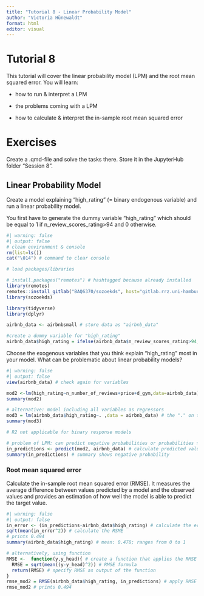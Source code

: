 ---
title: "Tutorial 8 - Linear Probability Model"
author: "Victoria Hünewaldt"
format: html
editor: visual
---

# Tutorial 8

This tutorial will cover the linear probability model (LPM) and the root mean squared error. You will learn:

-   how to run & interpret a LPM

-   the problems coming with a LPM

-   how to calculate & interpret the in-sample root mean squared error

# Exercises

Create a .qmd-file and solve the tasks there. Store it in the JupyterHub folder "Session 8".

## Linear Probability Model

Create a model explaining "high_rating" (= binary endogenous variable) and run a linear probability model.

You first have to generate the dummy variable "high_rating" which should be equal to 1 if n_review_scores_rating\>94 and 0 otherwise.

```{r}
#| warning: false
#| output: false
# clean environment & console 
rm(list=ls())
cat("\014") # command to clear console 

# load packages/libraries

# install.packages("remotes") # hashtagged because already installed
library(remotes)  
remotes::install_gitlab("BAQ6370/sozoekds", host="gitlab.rrz.uni-hamburg.de")
library(sozoekds) 

library(tidyverse)
library(dplyr)

airbnb_data <- airbnbsmall # store data as "airbnb_data"

#create a dummy variable for "high_rating" 
airbnb_data$high_rating = ifelse(airbnb_data$n_review_scores_rating>94, 1, 0) # adds the variable "high_rating" to the "airbnb_data" dataset; "ifelse" function to create a dummy variable which is =1 if n_review_scores_rating>94 and =0 otherwise

```

Choose the exogenous variables that you think explain "high_rating" most in your model. What can be problematic about linear probability models?

```{r}
#| warning: false
#| output: false
view(airbnb_data) # check again for variables

mod2 <-lm(high_rating~n_number_of_reviews+price+d_gym,data=airbnb_data) 
summary(mod2) 

# alternative: model including all variables as regressors
mod3 = lm(airbnb_data$high_rating~. ,data = airbnb_data) # the "." on the right side indicates that all variables are taken as exogenous variables
summary(mod3)

# R2 not applicable for binary response models

# problem of LPM: can predict negative probabilities or probabilities > 1
in_predictions <- predict(mod2, airbnb_data) # calculate predicted values
summary(in_predictions) # summary shows negative probability
```

### Root mean squared error

Calculate the in-sample root mean squared error (RMSE). It measures the average difference between values predicted by a model and the observed values and provides an estimation of how well the model is able to predict the target value.

```{r}
#| warning: false
#| output: false
in_error <- (in_predictions-airbnb_data$high_rating) # calculate the error (predicted values - observed values in the data)
sqrt(mean(in_error^2)) # calculate the RSME 
# prints 0.494
summary(airbnb_data$high_rating) # mean: 0.478; ranges from 0 to 1 

# alternatively, using function
RMSE <-  function(y,y_head){ # create a function that applies the RMSE formula
  RMSE = sqrt(mean((y-y_head)^2)) # RMSE formula
  return(RMSE) # specify RMSE as output of the function
}
rmse_mod2 = RMSE(airbnb_data$high_rating, in_predictions) # apply RMSE function 
rmse_mod2 # prints 0.494

```
